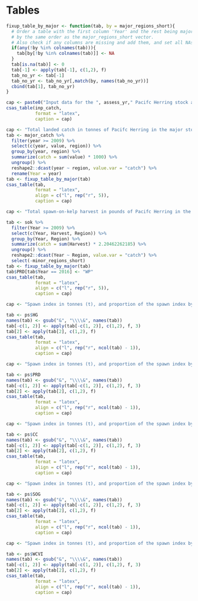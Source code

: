 # Tables

```r
fixup_table_by_major <- function(tab, by = major_regions_short){
  # Order a table with the first column 'Year' and the rest being major regions
  # by the same order as the major_regions_short vector.
  # Also check if any columns are missing and add them, and set all NAs to 0
  if(any(!by %in% colnames(tab))){
    tab[by[!by %in% colnames(tab)]] <- NA
  }
  tab[is.na(tab)] <- 0
  tab[-1] <- apply(tab[-1], c(1,2), f)
  tab_no_yr <- tab[-1]
  tab_no_yr <- tab_no_yr[,match(by, names(tab_no_yr))]
  cbind(tab[1], tab_no_yr)
}

cap <- paste0("Input data for the ", assess_yr," Pacifc Herring stock assessment. The spawn index has two distinct periods defned by the dominant survey method: surface surveys (", major_start_yr, " to ", new_surv_yr - 1, "), and dive surveys (", new_surv_yr, " to ", major_end_yr, "). The 'spawn index' represents the raw survey data only, and is not scaled by the spawn survey scaling parameter, q.")
csas_table(inp_catch,
           format = "latex",
           caption = cap)
```

```r
cap <- "Total landed catch in tonnes of Pacifc Herring in the major stock assessment areas. Legend: Haida Gwaii (HG), Prince Rupert District (PRD), Central Coast (CC), Strait of Georgia (SoG), and West Coast of Vancouver Island (WCVI). Note: ‘WP’ indicates that data are withheld due to privacy concerns."
tab <- major_catch %>% 
  filter(year >= 2009) %>% 
  select(c(year, value, region)) %>% 
  group_by(year, region) %>% 
  summarize(catch = sum(value) * 1000) %>% 
  ungroup() %>% 
  reshape2::dcast(year ~ region, value.var = "catch") %>% 
  rename(Year = year)
tab <- fixup_table_by_major(tab)
csas_table(tab,
           format = "latex",
           align = c("l", rep("r", 5)),
           caption = cap)
```

```r
cap <- "Total spawn-on-kelp harvest in pounds of Pacifc Herring in the major stock assessment areas. Legend: Haida Gwaii (HG), Prince Rupert District (PRD), Central Coast (CC), Strait of Georgia (SoG), and West Coast of Vancouver Island (WCVI). Note: ‘WP’ indicates that data are withheld due to privacy concerns."

tab <- sok %>% 
  filter(Year >= 2009) %>% 
  select(c(Year, Harvest, Region)) %>% 
  group_by(Year, Region) %>% 
  summarize(catch = sum(Harvest) * 2.20462262185) %>% 
  ungroup() %>% 
  reshape2::dcast(Year ~ Region, value.var = "catch") %>% 
  select(-minor_regions_short)
tab <- fixup_table_by_major(tab)
tab$PRD[tab$Year == 2016] <- "WP"
csas_table(tab,
           format = "latex",
           align = c("l", rep("r", 5)),
           caption = cap)

```

```r
cap <- "Spawn index in tonnes (t), and proportion of the spawn index by Section within Statistical Area 02 for Pacifc Herring in the Haida Gwaii major stock assessment region. The spawn index is the annual total for the earliest year indicated in the 'Year(s)' column. Proportions indicate the proportion by year, or mean proportion over years, where year(s) are specifed in the ‘Year(s)’ column. The 'spawn index' represents the raw survey data only, and is not scaled by the spawn survey scaling parameter, q."

tab <- ps$HG
names(tab) <- gsub("&", "\\\\&", names(tab))
tab[-c(1, 2)] <- apply(tab[-c(1, 2)], c(1,2), f, 3)
tab[2] <- apply(tab[2], c(1,2), f)
csas_table(tab,
           format = "latex",
           align = c("l", rep("r", ncol(tab) - 1)),
           caption = cap)

```

```r
cap <- "Spawn index in tonnes (t), and proportion of the spawn index by Statistical Area for Pacifc Herring in the Central Coast major stock assessment region. See Table \\\\@ref(tab:spawn-index-hg) for description."

tab <- ps$PRD
names(tab) <- gsub("&", "\\\\&", names(tab))
tab[-c(1, 2)] <- apply(tab[-c(1, 2)], c(1,2), f, 3)
tab[2] <- apply(tab[2], c(1,2), f)
csas_table(tab,
           format = "latex",
           align = c("l", rep("r", ncol(tab) - 1)),
           caption = cap)

```

```r
cap <- "Spawn index in tonnes (t), and proportion of the spawn index by Statistical Area for Pacifc Herring in the Central Coast major stock assessment region. See Table \\\\@ref(tab:spawn-index-hg) for description."

tab <- ps$CC
names(tab) <- gsub("&", "\\\\&", names(tab))
tab[-c(1, 2)] <- apply(tab[-c(1, 2)], c(1,2), f, 3)
tab[2] <- apply(tab[2], c(1,2), f)
csas_table(tab,
           format = "latex",
           align = c("l", rep("r", ncol(tab) - 1)),
           caption = cap)

```

```r
cap <- "Spawn index in tonnes (t), and proportion of the spawn index by Group for Pacifc Herring in the Strait of Georgia major stock assessment region. Legend: '14\\&17' is Statistical Areas 14 and 17 (excluding Section 173); 'ESoG' is eastern Strait of Georgia; 'Lazo' is above Cape Lazo; and 'SDodd' is South of Dodd Narrows. See Table \\\\@ref(tab:spawn-index-hg) for description."

tab <- ps$SOG
names(tab) <- gsub("&", "\\\\&", names(tab))
tab[-c(1, 2)] <- apply(tab[-c(1, 2)], c(1,2), f, 3)
tab[2] <- apply(tab[2], c(1,2), f)
csas_table(tab,
           format = "latex",
           align = c("l", rep("r", ncol(tab) - 1)),
           caption = cap)

```

```r
cap <- "Spawn index in tonnes (t), and proportion of the spawn index by Statistical Area for Pacifc Herring in the West Coast of Vancouver Island major stock assessment region. See Table \\\\@ref(tab:spawn-index-hg) for description."

tab <- ps$WCVI
names(tab) <- gsub("&", "\\\\&", names(tab))
tab[-c(1, 2)] <- apply(tab[-c(1, 2)], c(1,2), f, 3)
tab[2] <- apply(tab[2], c(1,2), f)
csas_table(tab,
           format = "latex",
           align = c("l", rep("r", ncol(tab) - 1)),
           caption = cap)

```
